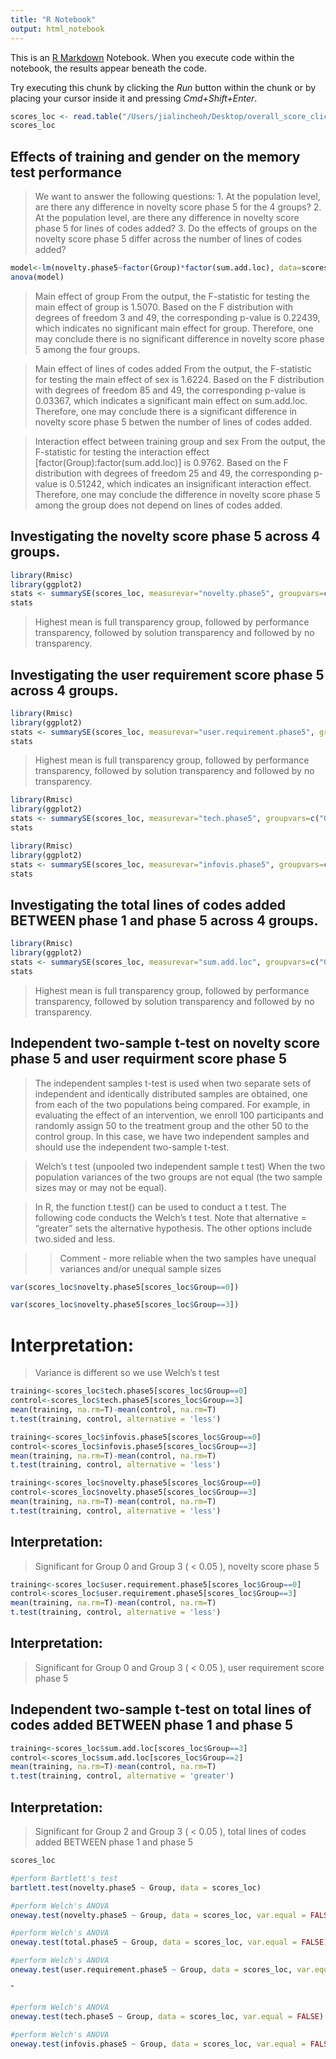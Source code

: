 ```yaml
---
title: "R Notebook"
output: html_notebook
---
```


This is an [R Markdown](http://rmarkdown.rstudio.com) Notebook. When you execute code within the notebook, the results appear beneath the code. 

Try executing this chunk by clicking the *Run* button within the chunk or by placing your cursor inside it and pressing *Cmd+Shift+Enter*. 

```r
scores_loc <- read.table("/Users/jialincheoh/Desktop/overall_score_click_result.csv", header=TRUE, sep = ",")
scores_loc
```
## Effects of training and gender on the memory test performance

> We want to answer the following questions:
1. At the population level, are there any difference in novelty score phase 5 for the 4
 groups?
2. At the population level, are there any difference in novelty score phase 5 for lines of codes added? 
3. Do the effects of groups on the novelty score phase 5 differ across the number of lines of codes added? 

```r
model<-lm(novelty.phase5~factor(Group)*factor(sum.add.loc), data=scores_loc)
anova(model)
```
> Main effect of group
From the output, the F-statistic for testing the main effect of group is 1.5070.
Based on the F distribution with degrees of freedom 3 and 49, the corresponding p-value is
0.22439, which indicates no significant main effect for group. Therefore, one may
conclude there is no significant difference in novelty score phase 5 among the four groups.

> Main effect of lines of codes added
From the output, the F-statistic for testing the main effect of sex is 1.6224. Based on the
F distribution with degrees of freedom 85 and 49, the corresponding p-value is 0.03367,
which indicates a significant main effect on sum.add.loc. Therefore, one may conclude there is a significant
difference in novelty score phase 5 betwen the number of lines of codes added. 

> Interaction effect between training group and sex
From the output, the F-statistic for testing the interaction effect [factor(Group):factor(sum.add.loc)]
is 0.9762. Based on the F distribution with degrees of freedom 25 and 49, the corresponding
p-value is 0.51242, which indicates an insignificant interaction effect. Therefore, one may
conclude the difference in novelty score phase 5 among the group does not
depend on lines of codes added. 

## Investigating the novelty score phase 5 across 4 groups. 

```r
library(Rmisc)
library(ggplot2)
stats <- summarySE(scores_loc, measurevar="novelty.phase5", groupvars=c("Group"))
stats
```

> Highest mean is full transparency group, followed by performance transparency, followed by solution transparency and followed by no transparency. 

## Investigating the user requirement score phase 5 across 4 groups. 


```r
library(Rmisc)
library(ggplot2)
stats <- summarySE(scores_loc, measurevar="user.requirement.phase5", groupvars=c("Group"))
stats
```

> Highest mean is full transparency group, followed by performance transparency, followed by solution transparency and followed by no transparency. 


```r
library(Rmisc)
library(ggplot2)
stats <- summarySE(scores_loc, measurevar="tech.phase5", groupvars=c("Group"))
stats
```
```r
library(Rmisc)
library(ggplot2)
stats <- summarySE(scores_loc, measurevar="infovis.phase5", groupvars=c("Group"))
stats
```


## Investigating the total lines of codes added BETWEEN phase 1 and phase 5 across 4 groups.


```r
library(Rmisc)
library(ggplot2)
stats <- summarySE(scores_loc, measurevar="sum.add.loc", groupvars=c("Group"))
stats
```

> Highest mean is full transparency group, followed by performance transparency, followed by solution transparency and followed by no transparency. 


## Independent two-sample t-test on novelty score phase 5 and user requirment score phase 5

> The independent samples t-test is used when two separate sets of independent and identically
distributed samples are obtained, one from each of the two populations being compared. For
example, in evaluating the effect of an intervention, we enroll 100 participants and randomly
assign 50 to the treatment group and the other 50 to the control group. In this case, we have
two independent samples and should use the independent two-sample t-test.

>  Welch’s t test (unpooled two independent sample t test)
When the two population variances of the two groups are not equal (the two sample sizes
may or may not be equal).

> In R, the function t.test() can be used to conduct a t test. The following code conducts the
Welch’s t test. Note that alternative = "greater" sets the alternative hypothesis. The
other options include two.sided and less.

>> Comment - more reliable when the two samples have unequal variances and/or unequal sample sizes


```r
var(scores_loc$novelty.phase5[scores_loc$Group==0])
```

```r
var(scores_loc$novelty.phase5[scores_loc$Group==3])
```

# Interpretation:

> Variance is different so we use  Welch’s t test

```r
training<-scores_loc$tech.phase5[scores_loc$Group==0]
control<-scores_loc$tech.phase5[scores_loc$Group==3]
mean(training, na.rm=T)-mean(control, na.rm=T)
t.test(training, control, alternative = 'less')
```

```r
training<-scores_loc$infovis.phase5[scores_loc$Group==0]
control<-scores_loc$infovis.phase5[scores_loc$Group==3]
mean(training, na.rm=T)-mean(control, na.rm=T)
t.test(training, control, alternative = 'less')
```


```r
training<-scores_loc$novelty.phase5[scores_loc$Group==0]
control<-scores_loc$novelty.phase5[scores_loc$Group==3]
mean(training, na.rm=T)-mean(control, na.rm=T)
t.test(training, control, alternative = 'less')
```
## Interpretation: 

> Significant for Group 0 and Group 3 ( < 0.05 ), novelty score phase 5


```r
training<-scores_loc$user.requirement.phase5[scores_loc$Group==0]
control<-scores_loc$user.requirement.phase5[scores_loc$Group==3]
mean(training, na.rm=T)-mean(control, na.rm=T)
t.test(training, control, alternative = 'less')
```
## Interpretation: 

> Significant for Group 0 and Group 3 ( < 0.05 ), user requirement score phase 5

## Independent two-sample t-test on total lines of codes added BETWEEN phase 1 and phase 5 

```r
training<-scores_loc$sum.add.loc[scores_loc$Group==3]
control<-scores_loc$sum.add.loc[scores_loc$Group==2]
mean(training, na.rm=T)-mean(control, na.rm=T)
t.test(training, control, alternative = 'greater')
```
## Interpretation: 

> Significant for Group 2 and Group 3 ( < 0.05 ), total lines of codes added BETWEEN phase 1 and phase 5

```r
scores_loc
```
```r
#perform Bartlett's test
bartlett.test(novelty.phase5 ~ Group, data = scores_loc)
```

```r
#perform Welch's ANOVA
oneway.test(novelty.phase5 ~ Group, data = scores_loc, var.equal = FALSE)
```

```r
#perform Welch's ANOVA
oneway.test(total.phase5 ~ Group, data = scores_loc, var.equal = FALSE)
```

```r
#perform Welch's ANOVA
oneway.test(user.requirement.phase5 ~ Group, data = scores_loc, var.equal = FALSE)
```

ˆ
```r
#perform Welch's ANOVA
oneway.test(tech.phase5 ~ Group, data = scores_loc, var.equal = FALSE)
```

```r
#perform Welch's ANOVA
oneway.test(infovis.phase5 ~ Group, data = scores_loc, var.equal = FALSE)
```

